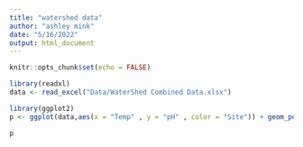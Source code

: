 ```yaml
---
title: "watershed data"
author: "ashley mink"
date: "5/16/2022"
output: html_document
---
```


```r
knitr::opts_chunk$set(echo = FALSE)
```

```r
library(readxl)
data <- read_excel("Data/WaterShed Combined Data.xlsx")
```

```r
library(ggplot2)
p <- ggplot(data,aes(x = "Temp" , y = "pH" , color = "Site")) + geom_point()

p
```


